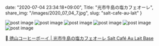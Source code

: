 date: "2020-07-04 23:34:18+09:00",
Title: "光市牛島の塩カフェオーレ",
share_img: "/images/2020_07_04_7.jpg",
slug: "salt-cafe-au-lait"
}

<img src="/images/2020_07_04_1.jpg" alt="post image" />
<img src="/images/2020_07_04_2.jpg" alt="post image" />
<img src="/images/2020_07_04_3.jpg" alt="post image" />
<img src="/images/2020_07_04_4.jpg" alt="post image" />
<img src="/images/2020_07_04_5.jpg" alt="post image" />
<img src="/images/2020_07_04_6.jpg" alt="post image" />

<a href="https://www.coffeeboy.co.jp/products/liquid/hikari_cafeaulait">
徳山コーヒーボーイ | 光市牛島の塩カフェオーレ Salt Café Au Lait Base</a>
